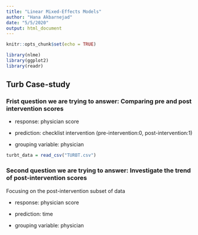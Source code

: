 ```yaml
---
title: "Linear Mixed-Effects Models"
author: "Hana Akbarnejad"
date: "5/5/2020"
output: html_document
---
```


```r
knitr::opts_chunk$set(echo = TRUE)

library(nlme)
library(ggplot2)
library(readr)
```

## Turb Case-study

### Frist question we are trying to answer: Comparing pre and post intervention scores

* response: physician score

* prediction: checklist intervention (pre-intervention:0, post-intervention:1)

* grouping variable: physician

```r
turbt_data = read_csv("TURBT.csv")
```


### Second question we are trying to answer: Investigate the trend of post-intervention scores

Focusing on the post-intervention subset of data

* response: physician score

* prediction: time

* grouping variable: physician